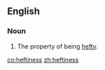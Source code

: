 ==English==

===Noun===
{{en-noun|-}}

# The property of being [[hefty]].

[[co:heftiness]]
[[zh:heftiness]]